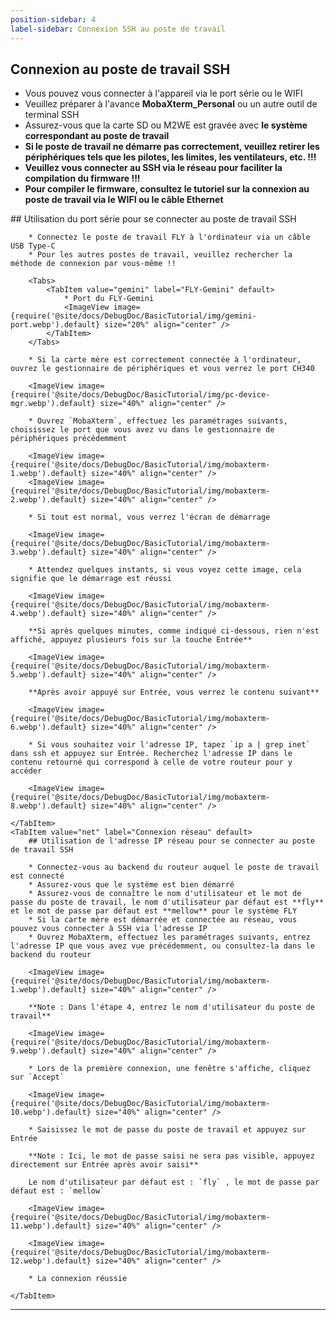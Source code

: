 ```yaml
---
position-sidebar: 4
label-sidebar: Connexion SSH au poste de travail
---
```


## Connexion au poste de travail SSH

* Vous pouvez vous connecter à l'appareil via le port série ou le WIFI
* Veuillez préparer à l'avance **MobaXterm_Personal** ou un autre outil de terminal SSH
* Assurez-vous que la carte SD ou M2WE est gravée avec **le système correspondant au poste de travail**
* **Si le poste de travail ne démarre pas correctement, veuillez retirer les périphériques tels que les pilotes, les limites, les ventilateurs, etc. !!!**
* **Veuillez vous connecter au SSH via le réseau pour faciliter la compilation du firmware !!!**
* **Pour compiler le firmware, consultez le tutoriel sur la connexion au poste de travail via le WIFI ou le câble Ethernet**

<Tabs>
    <TabItem value="serial" label="Connexion par port série" default>
        ## Utilisation du port série pour se connecter au poste de travail SSH

        * Connectez le poste de travail FLY à l'ordinateur via un câble USB Type-C
        * Pour les autres postes de travail, veuillez rechercher la méthode de connexion par vous-même !!

        <Tabs>
            <TabItem value="gemini" label="FLY-Gemini" default>
                * Port du FLY-Gemini
                <ImageView image={require('@site/docs/DebugDoc/BasicTutorial/img/gemini-port.webp').default} size="20%" align="center" />
            </TabItem>
        </Tabs>

        * Si la carte mère est correctement connectée à l'ordinateur, ouvrez le gestionnaire de périphériques et vous verrez le port CH340

        <ImageView image={require('@site/docs/DebugDoc/BasicTutorial/img/pc-device-mgr.webp').default} size="40%" align="center" />

        * Ouvrez `MobaXterm`, effectuez les paramétrages suivants, choisissez le port que vous avez vu dans le gestionnaire de périphériques précédemment

        <ImageView image={require('@site/docs/DebugDoc/BasicTutorial/img/mobaxterm-1.webp').default} size="40%" align="center" />
        <ImageView image={require('@site/docs/DebugDoc/BasicTutorial/img/mobaxterm-2.webp').default} size="40%" align="center" />

        * Si tout est normal, vous verrez l'écran de démarrage

        <ImageView image={require('@site/docs/DebugDoc/BasicTutorial/img/mobaxterm-3.webp').default} size="40%" align="center" />

        * Attendez quelques instants, si vous voyez cette image, cela signifie que le démarrage est réussi

        <ImageView image={require('@site/docs/DebugDoc/BasicTutorial/img/mobaxterm-4.webp').default} size="40%" align="center" />

        **Si après quelques minutes, comme indiqué ci-dessous, rien n'est affiché, appuyez plusieurs fois sur la touche Entrée**

        <ImageView image={require('@site/docs/DebugDoc/BasicTutorial/img/mobaxterm-5.webp').default} size="40%" align="center" />

        **Après avoir appuyé sur Entrée, vous verrez le contenu suivant**

        <ImageView image={require('@site/docs/DebugDoc/BasicTutorial/img/mobaxterm-6.webp').default} size="40%" align="center" />

        * Si vous souhaitez voir l'adresse IP, tapez `ip a | grep inet` dans ssh et appuyez sur Entrée. Recherchez l'adresse IP dans le contenu retourné qui correspond à celle de votre routeur pour y accéder

        <ImageView image={require('@site/docs/DebugDoc/BasicTutorial/img/mobaxterm-8.webp').default} size="40%" align="center" />

    </TabItem>
    <TabItem value="net" label="Connexion réseau" default>
        ## Utilisation de l'adresse IP réseau pour se connecter au poste de travail SSH

        * Connectez-vous au backend du routeur auquel le poste de travail est connecté
        * Assurez-vous que le système est bien démarré
        * Assurez-vous de connaître le nom d'utilisateur et le mot de passe du poste de travail, le nom d'utilisateur par défaut est **fly** et le mot de passe par défaut est **mellow** pour le système FLY
        * Si la carte mère est démarrée et connectée au réseau, vous pouvez vous connecter à SSH via l'adresse IP
        * Ouvrez MobaXterm, effectuez les paramétrages suivants, entrez l'adresse IP que vous avez vue précédemment, ou consultez-la dans le backend du routeur

        <ImageView image={require('@site/docs/DebugDoc/BasicTutorial/img/mobaxterm-1.webp').default} size="40%" align="center" />

        **Note : Dans l'étape 4, entrez le nom d'utilisateur du poste de travail**

        <ImageView image={require('@site/docs/DebugDoc/BasicTutorial/img/mobaxterm-9.webp').default} size="40%" align="center" />

        * Lors de la première connexion, une fenêtre s'affiche, cliquez sur `Accept`

        <ImageView image={require('@site/docs/DebugDoc/BasicTutorial/img/mobaxterm-10.webp').default} size="40%" align="center" />

        * Saisissez le mot de passe du poste de travail et appuyez sur Entrée

        **Note : Ici, le mot de passe saisi ne sera pas visible, appuyez directement sur Entrée après avoir saisi**

        Le nom d'utilisateur par défaut est : `fly` , le mot de passe par défaut est : `mellow`

        <ImageView image={require('@site/docs/DebugDoc/BasicTutorial/img/mobaxterm-11.webp').default} size="40%" align="center" />

        <ImageView image={require('@site/docs/DebugDoc/BasicTutorial/img/mobaxterm-12.webp').default} size="40%" align="center" />

        * La connexion réussie

    </TabItem>
</Tabs>

----
